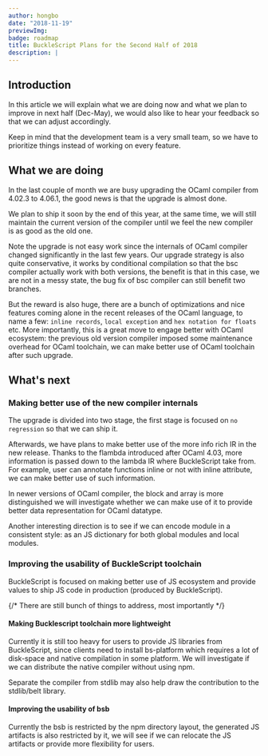 ```yaml
---
author: hongbo
date: "2018-11-19"
previewImg:
badge: roadmap
title: BuckleScript Plans for the Second Half of 2018
description: |
---
```


## Introduction

In this article we will explain what we are doing now and what we plan to
improve in next half (Dec-May), we would also like to hear your feedback so
that we can adjust accordingly.

Keep in mind that the development team is a very small team, so we have to
prioritize things instead of working on every feature.

## What we are doing

In the last couple of month we are busy upgrading the OCaml compiler from
4.02.3 to 4.06.1, the good news is that the upgrade is almost done.

We plan to ship it soon by the end of this year, at the same time, we will
still maintain the current version of the compiler until we feel the new
compiler is as good as the old one.

Note the upgrade is not easy work since the internals of OCaml compiler changed
significantly in the last few years. Our upgrade strategy is also quite
conservative, it works by conditional compilation so that the bsc compiler
actually work with both versions, the benefit is that in this case, we are not
in a messy state, the bug fix of bsc compiler can still benefit two branches.

But the reward is also huge, there are a bunch of optimizations and nice
features coming alone in the recent releases of the OCaml language, to name a
few: `inline records`, `local exception` and `hex notation for floats` etc.
More importantly, this is a great move to engage better with OCaml ecosystem:
the previous old version compiler imposed some maintenance overhead for OCaml
toolchain, we can make better use of OCaml toolchain after such upgrade.

## What's next

### Making better use of the new compiler internals

The upgrade is divided into two stage, the first stage is focused on `no
regression` so that we can ship it.

Afterwards, we have plans to make better use of the more info rich IR in the
new release. Thanks to the flambda introduced after OCaml 4.03, more
information is passed down to the lambda IR where BuckleScript take from. For
example, user can annotate functions inline or not with inline attribute, we
can make better use of such information.

In newer versions of OCaml compiler, the block and array is more distinguished
we will investigate whether we can make use of it to provide better data
representation for OCaml datatype.

Another interesting direction is to see if we can encode module in a consistent
style: as an JS dictionary for both global modules and local modules.

### Improving the usability of BuckleScript toolchain

BuckleScript is focused on making better use of JS ecosystem and provide
values to ship JS code in production (produced by BuckleScript).

{/* There are still bunch of things to address, most importantly */}

#### Making Bucklescript toolchain more lightweight

Currently it is still too heavy for users to provide JS libraries from
BuckleScript, since clients need to install bs-platform which requires a lot of
disk-space and native compilation in some platform. We will investigate if we
can distribute the native compiler without using npm.

Separate the compiler from stdlib may also help draw the contribution to the
stdlib/belt library.

#### Improving the usability of bsb

Currently the bsb is restricted by the npm directory layout, the generated JS
artifacts is also restricted by it, we will see if we can relocate the JS
artifacts or provide more flexibility for users.
